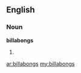 ==English==

===Noun===
'''billabongs'''

# {{plural of|[[billabong]]}}

[[ar:billabongs]]
[[my:billabongs]]